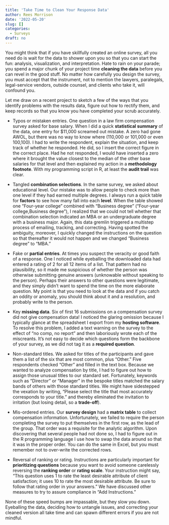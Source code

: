 ```yaml
---
title: 'Take Time to Clean Your Response Data'
author: Rees Morrison
date: '2022-05-20'
slug: []
categories:
  - Surveys
draft: no 
---
```


You might think that if you have skillfully created an online survey, all you need do is wait for the data to shower upon you so that you can start the fun: analysis, visualization, and interpretation.  Hate to rain on your parade; you spend a major chunk of your project time **cleaning the data** before you can revel in the good stuff.  No matter how carefully you design the survey, you must accept that the instrument, not to mention the lawyers, paralegals, legal-service vendors, outside counsel, and clients who take it, will confound you.

Let me draw on a recent project to sketch a few of the ways that you identify problems with the results data, figure out how to rectify them, and keep records so that you know you have completed your scrub accurately.

* Typos or mistaken entries.  One question in a law firm compensation survey asked for base salary.  When I did a quick **statistical summary** of the data, one entry for $11,000 screamed out mistake.  A zero had gone AWOL, but there was no way to know where (110,000 or 101,000 or even 100,100).  I had to write the respondent, explain the situation, and keep track of whether he responded.  He did, so I insert the correct figure in the correct place.  Had he not responded, I would have inserted a zero where it brought the value closest to the median of the other base salaries for that level and then explained my action in a **methodology footnote**.  With my programming script in R, at least the **audit trail** was clear. 


* Tangled **combination selections**.  In the same survey, we asked about educational level.  Our mistake was to allow people to check more than one level if they had earned multiple degrees.  I always run a quick table for **factors** to see how many fall into each **level**.  When the table showed one "Four-year college” combined with “Business degree" (“Four-year college,Business degree”), I realized that we could not tell whether that combination selection indicated an MBA or an undergraduate degree with a business major.  Again, this data gremlin triggered a multistep process of emailing, tracking, and correcting.  Having spotted the ambiguity, moreover, I quickly changed the instructions on the question so that thereafter it would not happen and we changed “Business degree” to “MBA.”  


* Fake or **partial entries**.  At times you suspect the veracity or good faith of a response.  One I noticed while eyeballing the downloaded data had entered a rating of 2 for all 12 items of a list.  That pattern had no plausibility, so it made me suspicious of whether the person was otherwise submitting genuine answers (unknowable without speaking to the person).  Perhaps their answers to other questions were legitimate, and they simply didn’t want to spend the time on the more elaborate question.  My point is that you need to look at the data and if you catch an oddity or anomaly, you should think about it and a resolution, and probably write to the person.


* Key **missing data**.  Six of first 16 submissions on a compensation survey did not give compensation data!  I noticed the glaring omission because I typically glance at the spreadsheet I export from my **hosting software**.  To resolve this problem, I added a text warning on the survey to the effect of “no comp, no report” and then laboriously wrote each of the miscreants.  It’s not easy to decide which questions form the backbone of your survey, as we did not tag it as a **required question**.


* Non-standard titles.  We asked for titles of the participants and gave them a list of the six that are most common, plus “Other.”  Five respondents checked “Other” and filled in the text box.  Because we wanted to analyze compensation by title, I had to figure out how to assign those unusual titles to our standard set.  Fortunately, keywords such as “Director” or “Manager” in the bespoke titles matched the salary bands of others with those standard titles.  We might have sidestepped the vexation by writing, “Please select the title that most accurately corresponds to your title.” and thereby eliminated the invitation to irritation (but losing detail, so a **trade-off**).  


* Mis-ordered entries.  Our **survey design** had a **matrix table** to collect compensation information.  Unfortunately, we failed to require the person completing the survey to put themselves in the first row, as the lead of the group.  That order was a requisite for the analytic algorithm.  Upon discovering that several people had not done so, I had to figure out in the R programming language I use how to swap the data around so that it was in the proper order.  You can do the same in Excel, but you must remember not to over-write the corrected rows.


* Reversal of ranking or rating.  Instructions are particularly important for **prioritizing questions** because you want to avoid someone carelessly reversing the **ranking order** or **rating scale**.  Your instruction might say, “This question uses 1 to rate the least desirable attribute of client satisfaction; it uses 10 to rate the most desirable attribute.  Be sure to follow that rating order in your answers.”  We have discussed other measures to try to assure compliance in “Add Instructions.” 

None of these speed bumps are impassable, but they slow you down.  Eyeballing the data, deciding how to untangle issues, and correcting your cleaned version all take time and can spawn different errors if you are not mindful.

<!-- Book -->
<!-- Source -->
